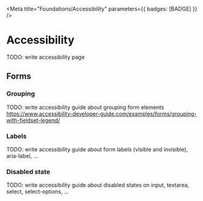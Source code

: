 
<Meta
  title="Foundations/Accessibility"
  parameters={{ badges: [BADGE] }}
/>

# Accessibility

<div className="alert alert-md alert-danger">
  TODO: write accessibility page
</div>

## Forms

### Grouping

TODO: write accessibility guide about grouping form elements
https://www.accessibility-developer-guide.com/examples/forms/grouping-with-fieldset-legend/

### Labels

TODO: write accessibility guide about form labels (visible and invisible), aria-label, ...

### Disabled state

TODO: write accessibility guide about disabled states on input, textarea, select, select-options,
...
